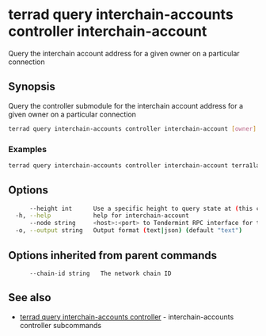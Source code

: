 # terrad query interchain-accounts controller interchain-account

Query the interchain account address for a given owner on a particular connection

## Synopsis

Query the controller submodule for the interchain account address for a given owner on a particular connection

```sh Terrad
terrad query interchain-accounts controller interchain-account [owner] [connection-id] [flags]
```

### Examples

```sh Terrad
terrad query interchain-accounts controller interchain-account terra1layxcsmyye0dc0har9sdfzwckaz8sjwlfsj8zs connection-0
```

## Options

```sh Terrad
      --height int      Use a specific height to query state at (this can error if the node is pruning state)
  -h, --help            help for interchain-account
      --node string     <host>:<port> to Tendermint RPC interface for this chain (default "tcp://localhost:26657")
  -o, --output string   Output format (text|json) (default "text")
```

## Options inherited from parent commands

```
      --chain-id string   The network chain ID
```

## See also

* [terrad query interchain-accounts controller](terrad_query_interchain-accounts_controller.mdx)	 - interchain-accounts controller subcommands


